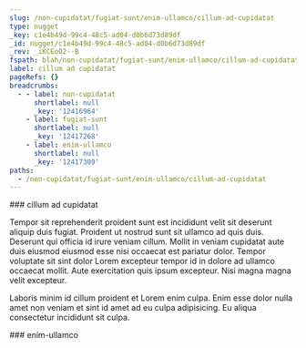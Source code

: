 ```yaml
---
slug: /non-cupidatat/fugiat-sunt/enim-ullamco/cillum-ad-cupidatat
type: nugget
_key: c1e4b49d-99c4-48c5-ad04-d0b6d73d89df
_id: nugget/c1e4b49d-99c4-48c5-ad04-d0b6d73d89df
_rev: _iKCEoO2--B
fspath: blah/non-cupidatat/fugiat-sunt/enim-ullamco/cillum-ad-cupidatat.md
label: cillum ad cupidatat
pageRefs: {}
breadcrumbs:
  - - label: non-cupidatat
      shortlabel: null
      _key: '12416964'
    - label: fugiat-sunt
      shortlabel: null
      _key: '12417268'
    - label: enim-ullamco
      shortlabel: null
      _key: '12417309'
paths:
  - /non-cupidatat/fugiat-sunt/enim-ullamco/cillum-ad-cupidatat
---
```


<NuggetArea>
<Nugget slug="/non-cupidatat/fugiat-sunt/enim-ullamco/cillum-ad-cupidatat" type="nugget" _key="c1e4b49d-99c4-48c5-ad04-d0b6d73d89df" _id="nugget/c1e4b49d-99c4-48c5-ad04-d0b6d73d89df" _rev="_iKCEoO2--B" fspath="blah/non-cupidatat/fugiat-sunt/enim-ullamco/cillum-ad-cupidatat.md" label="cillum ad cupidatat" paths="/non-cupidatat/fugiat-sunt/enim-ullamco/cillum-ad-cupidatat">
<NuggetBody>
### cillum ad cupidatat

Tempor sit reprehenderit proident sunt est incididunt velit sit deserunt aliquip duis fugiat. Proident ut nostrud sunt sit ullamco ad quis duis. Deserunt qui officia id irure veniam cillum. Mollit in veniam cupidatat aute duis eiusmod eiusmod esse nisi occaecat est pariatur dolor. Tempor voluptate sit sint dolor Lorem excepteur tempor id in dolore ad ullamco occaecat mollit. Aute exercitation quis ipsum excepteur. Nisi magna magna velit excepteur.

Laboris minim id cillum proident et Lorem enim culpa. Enim esse dolor nulla amet non veniam et sint id amet ad eu culpa adipisicing. Eu aliqua consectetur incididunt sit culpa.

</NuggetBody>
<Breadcrumbs>
<Crumbs>
<Crumb _key="12416964" label="non-cupidatat" /><Crumb _key="12417268" label="fugiat-sunt" /><Crumb _key="12417309" label="enim-ullamco" />
</Crumbs>
</Breadcrumbs>
</Nugget>

<NuggetsInbound>
</NuggetsInbound>
<NuggetsOutbound>
</NuggetsOutbound>
</NuggetArea>
<PassagesInbound>
<Passage direction="inbound" type="passage" _key="12417309" _id="passage/12417309" _rev="_iKCEoO2--A" label="enim-ullamco" passage="enim-ullamco" fspath="blah/non-cupidatat/fugiat-sunt/enim-ullamco" paths="/non-cupidatat/fugiat-sunt/enim-ullamco" slug="/non-cupidatat/fugiat-sunt/enim-ullamco">
<NuggetBody>
### enim-ullamco

</NuggetBody>
<Breadcrumbs>
<Crumbs>
<Crumb _key="12416964" label="non-cupidatat" /><Crumb _key="12417268" label="fugiat-sunt" />
</Crumbs>
</Breadcrumbs>
</Passage>

</PassagesInbound>
<PassagesOutbound>
</PassagesOutbound>
